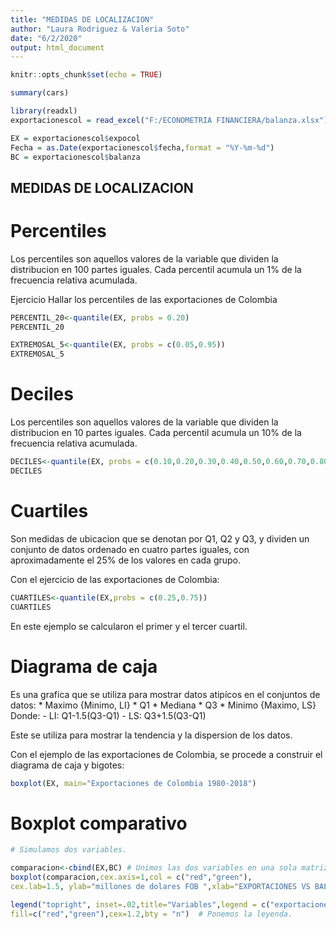 ---
title: "MEDIDAS DE LOCALIZACION"
author: "Laura Rodriguez & Valeria Soto"
date: "6/2/2020"
output: html_document
---

```{r setup, include=FALSE}
knitr::opts_chunk$set(echo = TRUE)
```



```{r cars}
summary(cars)
```



```{r importar datos}
library(readxl)
exportacionescol = read_excel("F:/ECONOMETRIA FINANCIERA/balanza.xlsx")
```

```{r def_var}
EX = exportacionescol$expocol
Fecha = as.Date(exportacionescol$fecha,format = "%Y-%m-%d")
BC = exportacionescol$balanza
```


## MEDIDAS DE LOCALIZACION

# Percentiles

Los percentiles son aquellos valores de la variable que dividen la distribucion en 100 partes iguales. Cada percentil acumula un 1% de la frecuencia relativa acumulada.

Ejercicio
Hallar los percentiles de las exportaciones de Colombia

```{r percentiles}
PERCENTIL_20<-quantile(EX, probs = 0.20)
PERCENTIL_20
```

```{r percentiles2}
EXTREMOSAL_5<-quantile(EX, probs = c(0.05,0.95))
EXTREMOSAL_5
```

# Deciles

Los percentiles son aquellos valores de la variable que dividen la distribucion en 10 partes iguales. Cada percentil acumula un 10% de la frecuencia relativa acumulada.


```{r deciles}
DECILES<-quantile(EX, probs = c(0.10,0.20,0.30,0.40,0.50,0.60,0.70,0.80,0.90))
DECILES
```

# Cuartiles

Son medidas de ubicacion que se denotan por Q1, Q2 y Q3, y dividen un conjunto de datos ordenado en cuatro partes iguales, con aproximadamente el 25% de los valores en cada grupo.

Con el ejercicio de las exportaciones de Colombia:

```{r cuartiles}
CUARTILES<-quantile(EX,probs = c(0.25,0.75))
CUARTILES
```
En este ejemplo se calcularon el primer y el tercer cuartil.




# Diagrama de caja 

Es una grafica que se utiliza para mostrar datos atipícos en el conjuntos de datos:
* Maximo {Minimo, LI}
* Q1
* Mediana
* Q3
* Minimo {Maximo, LS}
Donde:
- LI: Q1-1.5(Q3-Q1)
- LS: Q3+1.5(Q3-Q1)

Este se utiliza para mostrar la tendencia y la dispersion de los datos.

Con el ejemplo de las exportaciones de Colombia, se procede a construir el diagrama de caja y bigotes:

```{r caja}
boxplot(EX, main="Exportaciones de Colombia 1980-2018")
```



# Boxplot comparativo 

```{r compare}

# Simulamos dos variables.

comparacion<-cbind(EX,BC) # Unimos las dos variables en una sola matriz. 
boxplot(comparacion,cex.axis=1,col = c("red","green"),
cex.lab=1.5, ylab="millones de dolares FOB ",xlab="EXPORTACIONES VS BALANZA COMERCIAL", names=c("exportaciones","balanza comercial")) # Obtenemos el diagrama en colores

legend("topright", inset=.02,title="Variables",legend = c("exportaciones","balanza comercial"),
fill=c("red","green"),cex=1.2,bty = "n")  # Ponemos la leyenda.

```




